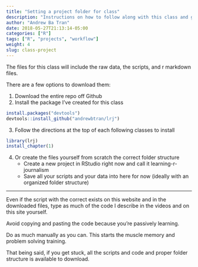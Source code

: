 ```yaml
---
title: "Setting a project folder for class"
description: "Instructions on how to follow along with this class and get the right data"
author: "Andrew Ba Tran"
date: 2018-05-27T21:13:14-05:00
categories: ["R"]
tags: ["R", "projects", "workflow"]
weight: 4
slug: class-project
---
```


The files for this class will include the raw data, the scripts, and r markdown files.

There are a few options to download them:

1. Download the entire repo off Github
2. Install the package I've created for this class

```r
install.packages("devtools")
devtools::install_github("andrewbtran/lrj")
```

3. Follow the directions at the top of each following classes to install

```r
library(lrj)
install_chapter(1)
```

4. Or create the files yourself from scratch the correct folder structure
    * Create a new project in RStudio right now and call it learning-r-journalism
    * Save all your scripts and your data into here for now (ideally with an organized folder structure)

----

Even if the script with the correct exists on this website and in the downloaded files, type as much of the code I describe in the videos and on this site yourself. 

Avoid copying and pasting the code because you’re passively learning.

Do as much manually as you can. This starts the muscle memory and problem solving training.

That being said, if you get stuck, all the scripts and code and proper folder structure is available to download. 
